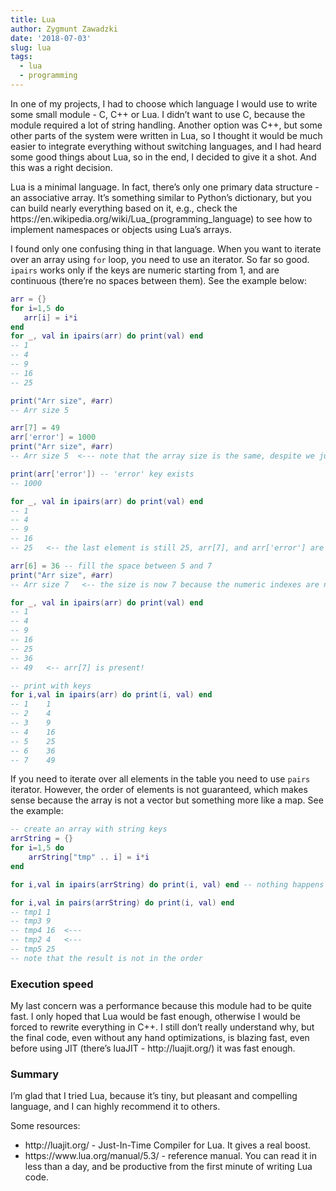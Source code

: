 ```yaml
---
title: Lua
author: Zygmunt Zawadzki
date: '2018-07-03'
slug: lua
tags:
  - lua
  - programming
---
```


In one of my projects, I had to choose which language I would use to write some small module - C, C++ or Lua. I didn't want to use C, because the module required a lot of string handling. Another option was C++, but some other parts of the system were written in Lua, so I thought it would be much easier to integrate everything without switching languages, and I had heard some good things about Lua, so in the end, I decided to give it a shot. And this was a right decision.

Lua is a minimal language. In fact, there's only one primary data structure - an associative array. It's something similar to Python's dictionary, but you can build nearly everything based on it, e.g., check the https://en.wikipedia.org/wiki/Lua_(programming_language) to see how to implement namespaces or objects using Lua's arrays.

I found only one confusing thing in that language. When you want to iterate over an array using `for` loop, you need to use an iterator. So far so good. `ipairs` works only if the keys are numeric starting from 1, and are continuous (there're no spaces between them). See the example below:

```lua
arr = {}
for i=1,5 do 
   arr[i] = i*i
end
for _, val in ipairs(arr) do print(val) end
-- 1
-- 4
-- 9
-- 16
-- 25

print("Arr size", #arr)
-- Arr size	5

arr[7] = 49
arr['error'] = 1000
print("Arr size", #arr)
-- Arr size	5  <--- note that the array size is the same, despite we just added two elements 

print(arr['error']) -- 'error' key exists
-- 1000

for _, val in ipairs(arr) do print(val) end
-- 1
-- 4
-- 9
-- 16
-- 25   <-- the last element is still 25, arr[7], and arr['error'] are omited

arr[6] = 36 -- fill the space between 5 and 7
print("Arr size", #arr)
-- Arr size	7   <-- the size is now 7 because the numeric indexes are now continuous

for _, val in ipairs(arr) do print(val) end
-- 1
-- 4
-- 9
-- 16
-- 25
-- 36
-- 49   <-- arr[7] is present!

-- print with keys
for i,val in ipairs(arr) do print(i, val) end
-- 1	1
-- 2	4
-- 3	9
-- 4	16
-- 5	25
-- 6	36
-- 7	49
```

If you need to iterate over all elements in the table you need to use `pairs` iterator. However, the order of elements is not guaranteed, which makes sense because the array is not a vector but something more like a map. See the example:

```lua
-- create an array with string keys
arrString = {}
for i=1,5 do 
    arrString["tmp" .. i] = i*i
end

for i,val in ipairs(arrString) do print(i, val) end -- nothing happens

for i,val in pairs(arrString) do print(i, val) end
-- tmp1	1
-- tmp3	9
-- tmp4	16  <---
-- tmp2	4   <---
-- tmp5	25
-- note that the result is not in the order
```

### Execution speed
My last concern was a performance because this module had to be quite fast. I only hoped that Lua would be fast enough, otherwise I would be forced to rewrite everything in C++. I still don't really understand why, but the final code, even without any hand optimizations, is blazing fast, even before using JIT (there's luaJIT - http://luajit.org/) it was fast enough.

### Summary

I'm glad that I tried Lua, because it's tiny, but pleasant and compelling language, and I can highly recommend it to others.

Some resources:

- http://luajit.org/ - Just-In-Time Compiler for Lua. It gives a real boost.
- https://www.lua.org/manual/5.3/ - reference manual. You can read it in less than a day, and be productive from the first minute of writing Lua code.

